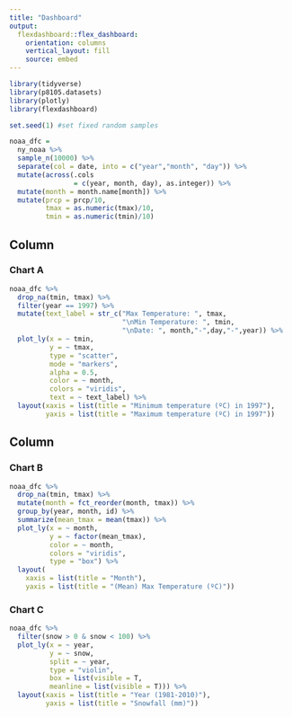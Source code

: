 ```yaml
---
title: "Dashboard"
output: 
  flexdashboard::flex_dashboard:
    orientation: columns
    vertical_layout: fill
    source: embed
---
```


```r
library(tidyverse)
library(p8105.datasets)
library(plotly)
library(flexdashboard)
```



```r
set.seed(1) #set fixed random samples

noaa_dfc = 
  ny_noaa %>%
  sample_n(10000) %>%
  separate(col = date, into = c("year","month", "day")) %>%
  mutate(across(.cols
                = c(year, month, day), as.integer)) %>%
  mutate(month = month.name[month]) %>%
  mutate(prcp = prcp/10, 
         tmax = as.numeric(tmax)/10,
         tmin = as.numeric(tmin)/10) 
```



Column {data-width=650}
-----------------------------------------------------------------------

### Chart A

```r
noaa_dfc %>%
  drop_na(tmin, tmax) %>%
  filter(year == 1997) %>%
  mutate(text_label = str_c("Max Temperature: ", tmax, 
                            "\nMin Temperature: ", tmin, 
                            "\nDate: ", month,"-",day,"-",year)) %>%
  plot_ly(x = ~ tmin, 
          y = ~ tmax,
          type = "scatter",
          mode = "markers",
          alpha = 0.5,
          color = ~ month,
          colors = "viridis", 
          text = ~ text_label) %>%
  layout(xaxis = list(title = "Minimum temperature (ºC) in 1997"),
         yaxis = list(title = "Maximum temperature (ºC) in 1997"))
```

Column {data-width=350}
-----------------------------------------------------------------------

### Chart B

```r
noaa_dfc %>%
  drop_na(tmin, tmax) %>%
  mutate(month = fct_reorder(month, tmax)) %>%
  group_by(year, month, id) %>%
  summarize(mean_tmax = mean(tmax)) %>%
  plot_ly(x = ~ month, 
          y = ~ factor(mean_tmax), 
          color = ~ month, 
          colors = "viridis", 
          type = "box") %>%
  layout(
    xaxis = list(title = "Month"),
    yaxis = list(title = "(Mean) Max Temperature (ºC)")) 
```

### Chart C

```r
noaa_dfc %>%
  filter(snow > 0 & snow < 100) %>% 
  plot_ly(x = ~ year, 
          y = ~ snow, 
          split = ~ year, 
          type = "violin",
          box = list(visible = T, 
          meanline = list(visible = T))) %>%
  layout(xaxis = list(title = "Year (1981-2010)"),
         yaxis = list(title = "Snowfall (mm)"))
```

